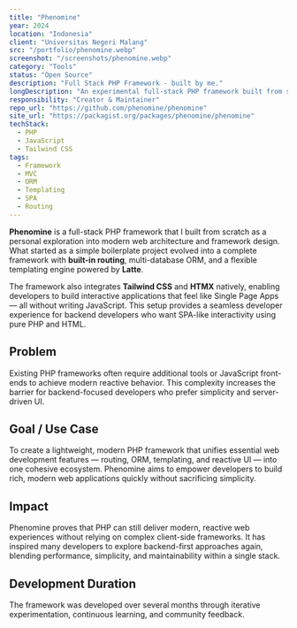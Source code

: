 ```yaml
---
title: "Phenomine"
year: 2024
location: "Indonesia"
client: "Universitas Negeri Malang"
src: "/portfolio/phenomine.webp"
screenshot: "/screenshots/phenomine.webp"
category: "Tools"
status: "Open Source"
description: "Full Stack PHP Framework - built by me."
longDescription: "An experimental full-stack PHP framework built from scratch to explore modern web architecture concepts — featuring built-in routing, ORM, Latte templating, Tailwind CSS, and HTMX integration for reactive UI without JavaScript."
responsibility: "Creator & Maintainer"
repo_url: "https://github.com/phenomine/phenomine"
site_url: "https://packagist.org/packages/phenomine/phenomine"
techStack:
  - PHP
  - JavaScript
  - Tailwind CSS
tags:
  - Framework
  - MVC
  - ORM
  - Templating
  - SPA
  - Routing
---
```


**Phenomine** is a full-stack PHP framework that I built from scratch as a personal exploration into modern web architecture and framework design.
What started as a simple boilerplate project evolved into a complete framework with **built-in routing**, multi-database ORM, and a flexible templating engine powered by **Latte**.

The framework also integrates **Tailwind CSS** and **HTMX** natively, enabling developers to build interactive applications that feel like Single Page Apps — all without writing JavaScript.
This setup provides a seamless developer experience for backend developers who want SPA-like interactivity using pure PHP and HTML.

## Problem
Existing PHP frameworks often require additional tools or JavaScript front-ends to achieve modern reactive behavior.
This complexity increases the barrier for backend-focused developers who prefer simplicity and server-driven UI.

## Goal / Use Case
To create a lightweight, modern PHP framework that unifies essential web development features — routing, ORM, templating, and reactive UI — into one cohesive ecosystem.
Phenomine aims to empower developers to build rich, modern web applications quickly without sacrificing simplicity.

## Impact
Phenomine proves that PHP can still deliver modern, reactive web experiences without relying on complex client-side frameworks.
It has inspired many developers to explore backend-first approaches again, blending performance, simplicity, and maintainability within a single stack.

## Development Duration
The framework was developed over several months through iterative experimentation, continuous learning, and community feedback.
